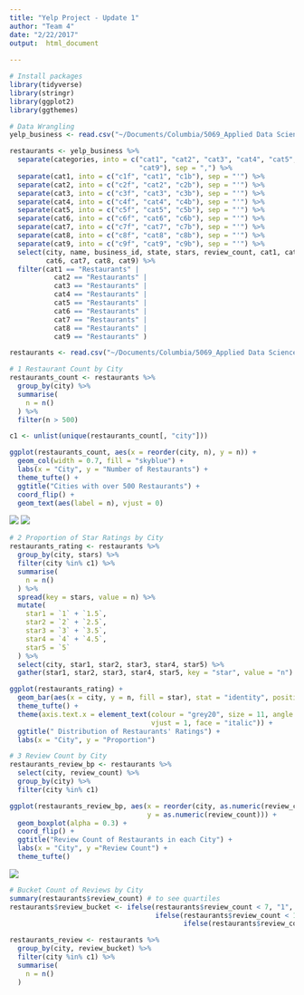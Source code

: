 ```yaml
---
title: "Yelp Project - Update 1"
author: "Team 4"
date: "2/22/2017"
output:  html_document
      
---
```


```r
# Install packages
library(tidyverse)
library(stringr)
library(ggplot2)
library(ggthemes)
```
```r
# Data Wrangling
yelp_business <- read.csv("~/Documents/Columbia/5069_Applied Data Science/Project/business.csv")

restaurants <- yelp_business %>%
  separate(categories, into = c("cat1", "cat2", "cat3", "cat4", "cat5", "cat6", "cat7", "cat8", 
                                "cat9"), sep = ",") %>%
  separate(cat1, into = c("c1f", "cat1", "c1b"), sep = "'") %>%
  separate(cat2, into = c("c2f", "cat2", "c2b"), sep = "'") %>%
  separate(cat3, into = c("c3f", "cat3", "c3b"), sep = "'") %>%
  separate(cat4, into = c("c4f", "cat4", "c4b"), sep = "'") %>%
  separate(cat5, into = c("c5f", "cat5", "c5b"), sep = "'") %>%
  separate(cat6, into = c("c6f", "cat6", "c6b"), sep = "'") %>%
  separate(cat7, into = c("c7f", "cat7", "c7b"), sep = "'") %>%
  separate(cat8, into = c("c8f", "cat8", "c8b"), sep = "'") %>%
  separate(cat9, into = c("c9f", "cat9", "c9b"), sep = "'") %>%
  select(city, name, business_id, state, stars, review_count, cat1, cat2, cat3, cat4, cat5, 
         cat6, cat7, cat8, cat9) %>%
  filter(cat1 == "Restaurants" | 
           cat2 == "Restaurants" | 
           cat3 == "Restaurants" | 
           cat4 == "Restaurants" | 
           cat5 == "Restaurants" | 
           cat6 == "Restaurants" | 
           cat7 == "Restaurants" | 
           cat8 == "Restaurants" | 
           cat9 == "Restaurants" )
```

```r
restaurants <- read.csv("~/Documents/Columbia/5069_Applied Data Science/Project/restaurants.csv")
```

```r
# 1 Restaurant Count by City
restaurants_count <- restaurants %>%
  group_by(city) %>% 
  summarise(
    n = n()
  ) %>%
  filter(n > 500)

c1 <- unlist(unique(restaurants_count[, "city"]))

ggplot(restaurants_count, aes(x = reorder(city, n), y = n)) + 
  geom_col(width = 0.7, fill = "skyblue") + 
  labs(x = "City", y = "Number of Restaurants") + 
  theme_tufte() + 
  ggtitle("Cities with over 500 Restaurants") + 
  coord_flip() + 
  geom_text(aes(label = n), vjust = 0)
```

![](USCA.png)
![](EU.png)


```r
# 2 Proportion of Star Ratings by City
restaurants_rating <- restaurants %>%
  group_by(city, stars) %>%
  filter(city %in% c1) %>%
  summarise(
    n = n()
  ) %>%
  spread(key = stars, value = n) %>%
  mutate(
    star1 = `1` + `1.5`,
    star2 = `2` + `2.5`,
    star3 = `3` + `3.5`,
    star4 = `4` + `4.5`,
    star5 = `5`
  ) %>%
  select(city, star1, star2, star3, star4, star5) %>%
  gather(star1, star2, star3, star4, star5, key = "star", value = "n")

ggplot(restaurants_rating) + 
  geom_bar(aes(x = city, y = n, fill = star), stat = "identity", position = "fill") + 
  theme_tufte() + 
  theme(axis.text.x = element_text(colour = "grey20", size = 11, angle = 45, hjust = 1, 
                                   vjust = 1, face = "italic")) + 
  ggtitle(" Distribution of Restaurants' Ratings") + 
  labs(x = "City", y = "Proportion")
```

```r
# 3 Review Count by City
restaurants_review_bp <- restaurants %>%
  select(city, review_count) %>%
  group_by(city) %>%
  filter(city %in% c1) 

ggplot(restaurants_review_bp, aes(x = reorder(city, as.numeric(review_count), FUN = median), 
                                  y = as.numeric(review_count))) + 
  geom_boxplot(alpha = 0.3) + 
  coord_flip() + 
  ggtitle("Review Count of Restaurants in each City") + 
  labs(x = "City", y ="Review Count") + 
  theme_tufte()
```

![](BP.png)

```r
# Bucket Count of Reviews by City
summary(restaurants$review_count) # to see quartiles
restaurants$review_bucket <- ifelse(restaurants$review_count < 7, "1", 
                                    ifelse(restaurants$review_count < 17 & restaurants$review_count >= 7, "2", 
                                           ifelse(restaurants$review_count < 48 & restaurants$review_count >= 17, "3", "4")))

restaurants_review <- restaurants %>%
  group_by(city, review_bucket) %>%
  filter(city %in% c1) %>%
  summarise(
    n = n()
  )
```

